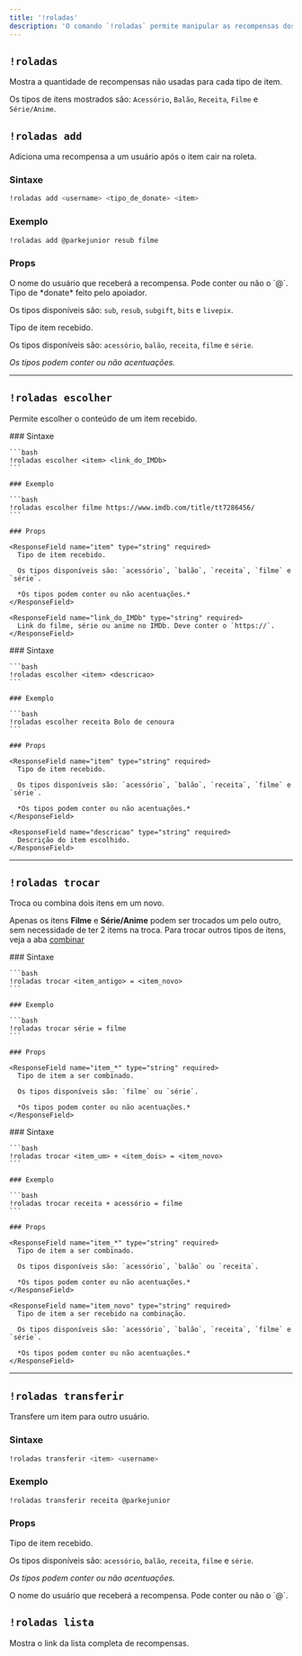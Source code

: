 ```yaml
---
title: '!roladas'
description: 'O comando `!roladas` permite manipular as recompensas dos apoiadores'
---
```



## `!roladas`

Mostra a quantidade de recompensas não usadas para cada tipo de item.

Os tipos de itens mostrados são: `Acessório`, `Balão`, `Receita`, `Filme` e `Série/Anime`.

## `!roladas add`

Adiciona uma recompensa a um usuário após o item cair na roleta.

<ModWarn></ModWarn>

### Sintaxe

```bash
!roladas add <username> <tipo_de_donate> <item>
```

### Exemplo

```bash
!roladas add @parkejunior resub filme
```

### Props

<ResponseField name="username" type="string" required>
  O nome do usuário que receberá a recompensa. Pode conter ou não o `@`.
</ResponseField>

<ResponseField name="tipo_de_donate" type="string" required>
  Tipo de *donate* feito pelo apoiador.

  Os tipos disponíveis são: `sub`, `resub`, `subgift`, `bits` e `livepix`.
</ResponseField>

<ResponseField name="item" type="string" required>
  Tipo de item recebido.

  Os tipos disponíveis são: `acessório`, `balão`, `receita`, `filme` e `série`.

  *Os tipos podem conter ou não acentuações.*
</ResponseField>

---

## `!roladas escolher`

Permite escolher o conteúdo de um item recebido.

<Tabs>
  <Tab title="Filmes, séries ou animes">
    ### Sintaxe

    ```bash
    !roladas escolher <item> <link_do_IMDb>
    ```

    ### Exemplo

    ```bash
    !roladas escolher filme https://www.imdb.com/title/tt7286456/
    ```

    ### Props

    <ResponseField name="item" type="string" required>
      Tipo de item recebido.

      Os tipos disponíveis são: `acessório`, `balão`, `receita`, `filme` e `série`.

      *Os tipos podem conter ou não acentuações.*
    </ResponseField>

    <ResponseField name="link_do_IMDb" type="string" required>
      Link do filme, série ou anime no IMDb. Deve conter o `https://`.
    </ResponseField>
  </Tab>

  <Tab title="Outros">
    ### Sintaxe

    ```bash
    !roladas escolher <item> <descricao>
    ```

    ### Exemplo

    ```bash
    !roladas escolher receita Bolo de cenoura
    ```

    ### Props

    <ResponseField name="item" type="string" required>
      Tipo de item recebido.

      Os tipos disponíveis são: `acessório`, `balão`, `receita`, `filme` e `série`.

      *Os tipos podem conter ou não acentuações.*
    </ResponseField>

    <ResponseField name="descricao" type="string" required>
      Descrição do item escolhido.
    </ResponseField>
  </Tab>
</Tabs>

---

## `!roladas trocar`

Troca ou combina dois itens em um novo.

<Note>Apenas os itens **Filme** e **Série/Anime** podem ser trocados um pelo outro, sem necessidade de ter 2 items na troca. Para trocar outros tipos de itens, veja a aba [combinar](#combinar)</Note>

<Tabs>
  <Tab title="Filme, série ou anime">
    ### Sintaxe

    ```bash
    !roladas trocar <item_antigo> = <item_novo>
    ```

    ### Exemplo

    ```bash
    !roladas trocar série = filme
    ```

    ### Props

    <ResponseField name="item_*" type="string" required>
      Tipo de item a ser combinado.

      Os tipos disponíveis são: `filme` ou `série`.

      *Os tipos podem conter ou não acentuações.*
    </ResponseField>
  </Tab>

  <Tab title="Combinar">
    ### Sintaxe

    ```bash
    !roladas trocar <item_um> + <item_dois> = <item_novo>
    ```

    ### Exemplo

    ```bash
    !roladas trocar receita + acessório = filme
    ```

    ### Props

    <ResponseField name="item_*" type="string" required>
      Tipo de item a ser combinado.

      Os tipos disponíveis são: `acessório`, `balão` ou `receita`.

      *Os tipos podem conter ou não acentuações.*
    </ResponseField>

    <ResponseField name="item_novo" type="string" required>
      Tipo de item a ser recebido na combinação.

      Os tipos disponíveis são: `acessório`, `balão`, `receita`, `filme` e `série`.

      *Os tipos podem conter ou não acentuações.*
    </ResponseField>
  </Tab>
</Tabs>

---

## `!roladas transferir`

Transfere um item para outro usuário.

### Sintaxe

```bash
!roladas transferir <item> <username>
```

### Exemplo

```bash
!roladas transferir receita @parkejunior
```

### Props

<ResponseField name="item" type="string" required>
  Tipo de item recebido.

  Os tipos disponíveis são: `acessório`, `balão`, `receita`, `filme` e `série`.

  *Os tipos podem conter ou não acentuações.*
</ResponseField>

<ResponseField name="username" type="string" required>
  O nome do usuário que receberá a recompensa. Pode conter ou não o `@`.
</ResponseField>

## `!roladas lista`

Mostra o link da lista completa de recompensas.